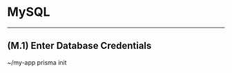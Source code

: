 
# MySQL

---

## (M.1) Enter Database Credentials
<Terminal>
  ~/my-app prisma init
  <Spacer height={20} />
  <Title primary="Enter MySQL credentials" />
  <Spacer height={4} />
  <span>Learn how to set up a MySQL database: <u>prisma.io/docs</u></span>
  <Spacer height={16} />
  <Line />
  <Spacer height={16} />
  <Title primary="We found a local MySQL database on port 3306. Do you want to use this database?" />
  <Spacer height={4} />
  <Button label="Yes, autofill credentials of local MySQL database" />
  <Spacer height={16} />
  <Line />
  <Spacer height={16} />
  <TextInput label="Host" placeholder="127.0.0.1" />
  <TextInput label="Port" placeholder="3306" />
  <TextInput label="User" value="admin" />
  <TextInput label="Password" value="super-secret-123" isSelected />
  <TextInput label="Database (optional)" />
  <Spacer height={16} />
  <Checkbox label="Use SSL"/>
  <Spacer height={16} />
  <Line />
  <Spacer height={16} />
  <TextInput label="Or URL" placeholder="mysql://localhost:3306/admin" />
  <Spacer height={16} />
  <Line />
  <Spacer height={16} />
  <Button label="Connect" />
  <Button icon="back" label="Back" description="(Database selection)" />
</Terminal>

## (M.2) Choose Existing or New Database
<Terminal>
  ~/my-app prisma init
  <Spacer height={20} />
  <Success message="Connected to MySQL server as admin" />
  <Spacer height={20} />
  <Title primary="Database options" />
  <Spacer height={4} />
  <span>Learn how to set up a MySQL database: <u>prisma.io/docs</u></span>
  <Spacer height={16} />
  <Line />
  <Spacer height={16} />
  <Button label="Create new MySQL database" description="Beginner's choice" labelWidth={240}/>
  <Button label="Use existing MySQL database" description="Found 5 databases" labelWidth={240} isSelected />
  <Spacer height={16} />
  <Line />
  <Spacer height={16} />
  <Button icon="back" label="Back" description="(Database credentials)" />
</Terminal>

## (M.2.1) Set Database Name
<Terminal>
  ~/my-app prisma init
  <Spacer height={20} />
  <TextInput label="Enter database name" placeholder="my-app" isSelected />
  <Spacer height={16} />
  <Line />
  <Spacer height={16} />
  <Button label="Create" />
  <Button icon="back" label="Back" description="(Database options)" />
</Terminal>

## (M.3) Choose a Database
<Terminal>
  ~/my-app prisma init
  <Spacer height={20} />
  <Success message="Connected to MySQL server as admin" />
  <Spacer height={20} />
  <Title primary="Select a MySQL database" />
  <Spacer height={8} />
  <span>Select an empty database to start a new project or introspect a non-empty one to generate your data model definition. </span>
  <Spacer height={16} />
  <Line />
  <Spacer height={16} />
  <Title primary="Empty databases" secondary="(Start a new project)" />
  <Spacer height={8} />
  <Button label="public" description="Created a year ago" labelWidth={140}/>
  <Spacer height={16} />
  <Line />
  <Spacer height={16} />
  <Title primary="Non-empty databases" secondary="(Introspect to generate initial data model)" />
  <Spacer height={8} />
  <Button label="management" description="2 tables, 1,113KB" labelWidth={140} isSelected />
  <Button label="default$default" description="5 tables, 3,424KB" labelWidth={140}/>
  <Button label="idkHowCommonThatIsButHeresABigassDatabaseNameToTestTheLimits" description="5 tables, 3,424KB"/>
  <Spacer height={16} />
  <Line />
  <Spacer height={16} />
  <Button icon="back" label="Back" description="(Database options)" />
</Terminal>

## (M.3.1) Introspection
<Terminal>
  ~/my-app prisma init
  <Spacer height={20} />
  <Introspection progress={26.5}>Introspecting <b>management</b> database...</Introspection>
</Terminal>

## (M.3.2) Select Tools
<Terminal>
  $ prisma2 init hello-world
  <Spacer height={20} />
  <Title primary="Which parts of Prisma do you want to use?" />
  <Spacer height={4} />
  <span>Learn more about the tools at: github.com/prisma/prisma2</span>
  <Spacer height={16} />
  <Line />
  <Spacer height={16} />
  <Checkbox label="Photon" description="Type-safe database client" labelWidth={80} isChecked isSelected />
  <Checkbox label="Lift" description="Declarative data modeling & migrations" labelWidth={80} />
  <Spacer height={16} />
  <Line />
  <Spacer height={16} />
  <Button label="Confirm" />
</Terminal>

## (M.4) Select Language
<Terminal>
  $ prisma2 init hello-world
  <Spacer height={20} />
  <Title primary="Which programming language do you want to use?" />
  <Spacer height={4} />
  <span>Learn more about the tools at: github.com/prisma/prisma2</span>
  <Spacer height={16} />
  <Line />
  <Spacer height={16} />
  <Button label="JavaScript" labelWidth={100} isSelected />
  <Button label="TypeScript" labelWidth={100} />
  <Button label="Go" description="(Coming soon)" isDisabled />
  <Spacer height={16} />
  <Line />
  <Spacer height={16} />
  <Button icon="back" label="Back" description="(Tool selection)" />
</Terminal>

## (M.4.1) Select Language for Photon (Photon)
<Terminal>
  $ prisma2 init hello-world
  <Spacer height={20} />
  <Title primary="Which programming language do you want to use to access your database with Photon?" />
  <Spacer height={16} />
  <Line />
  <Spacer height={16} />
  <Button label="JavaScript" labelWidth={100} isSelected />
  <Button label="TypeScript" labelWidth={100} />
  <Button label="Go" description="(Coming soon)" isDisabled />
  <Spacer height={16} />
  <Line />
  <Spacer height={16} />
  <Button icon="back" label="Back" description="(Tool selection)" />
</Terminal>

## (M.4.2) Select Language for Photon (Lift+Photon)
<Terminal>
  $ prisma2 init hello-world
  <Spacer height={20} />
  <Title primary="Which programming language do you want to use to access your database with Photon?" />
  <Spacer height={16} />
  <Line />
  <Spacer height={16} />
  <Button label="JavaScript" labelWidth={100} isSelected />
  <Button label="TypeScript" labelWidth={100} />
  <Button label="Go" description="(Coming soon)" isDisabled />
  <Spacer height={16} />
  <Line />
  <Spacer height={16} />
  <Button icon="back" label="Back" description="(Tool selection)" />
</Terminal>

## (M.5) Select Boilerplate
<Terminal>
  $ prisma2 init hello-world
  <Spacer height={20} />
  <Title primary="Do you want to use a boilerplate or explore Prisma from scratch?" />
  <Spacer height={16} />
  <Line />
  <Spacer height={16} />
  <Button label="From scratch" description="Simple script with API examples" labelWidth={200} isSelected />
  <Button label="GraphQL boilerplate" description="GraphQL server example" labelWidth={200} />
  <Button label="REST boilerplate" description="REST API example (using express.js)" labelWidth={200} />
  <Button label="gRPC boilerplate" description="gRPC API example (client + server)" labelWidth={200} />
  <Button label="No boilerplate" description="Just generate the Prisma schema" labelWidth={200} />
  <Spacer height={16} />
  <Line />
  <Spacer height={16} />
  <Button icon="back" label="Back" description="(Language selection)" />
</Terminal>

## (M.6) Success (Boilerplate)
<Terminal>
  $ prisma2 init hello-world
  <Spacer height={20} />
  <Success message="You're all set!" />
  <Spacer height={16} />
  <Line />
  <Spacer height={16} />
  <Title primary="We created the following files for you:" />
  <Spacer height={16} />
  <Button icon="" label="schema.prisma" description="The datamodel describes your database schema" labelWidth={140} />
  <Button icon="" label="main.ts" description="A simple script to get you started" labelWidth={140} />
  <Button icon="" label="tsconfig.json" description="TypeScript configuration" labelWidth={140} />
  <Button icon="" label="node_modules/" description="Required Node dependencies (includes Photon)" labelWidth={140} />
  <Spacer height={16} />
  <Line />
  <Spacer height={16} />
  <Title primary="Run the following commands to start developing:" />
  <Spacer height={16} />
  <Command>cd hello-world</Command>
  <Spacer height={4} />
  <Command>prisma dev</Command>
  <Spacer height={16} />
  <div>Learn more about using Photon and Lift at https://www.prisma.io/docs/</div>
</Terminal>

## (M.6.1) Success (Photon)
## (M.6.2) Success (Lift+Photon)
## (M.6.3) Success (Lift)